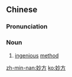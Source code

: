 ==Chinese==
{{zh-forms}}

===Pronunciation===
{{zh-pron
|m=miàofāng
|mn=biāu-hong
|cat=n
}}

===Noun===
{{zh-noun}}

# [[ingenious]] [[method]]

[[zh-min-nan:妙方]]
[[ko:妙方]]